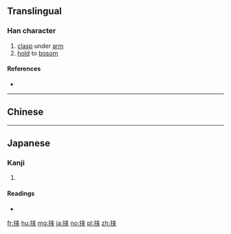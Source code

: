 {{also|挾}}
==Translingual==

===Han character===
{{Han char|rn=64|rad=手|as=06|sn=9|four=|canj=手大廿 (QKT)|ids=⿰[[扌]][[夹]]}}

# [[clasp]] under [[arm]]
# [[hold]] to [[bosom]]

====References====
* {{Han ref|kx=0431.171|hdz=31868.090|uh=631F|ud=25375}}

----

==Chinese==
{{zh-see|挾}}

----

==Japanese==

===Kanji===
{{ja-kanji|grade=c|rs=手06|style=s|kyu=挾}}

# {{defn|lang=ja|sort=手06}}

====Readings====
* {{ja-readings|on=[[きょう]] (kyō), [[しょう]] (shō)|kun=[[はさむ|はさ.む]] (hasa.mu)}}

[[fr:挟]]
[[hu:挟]]
[[mg:挟]]
[[ja:挟]]
[[no:挟]]
[[pl:挟]]
[[zh:挟]]